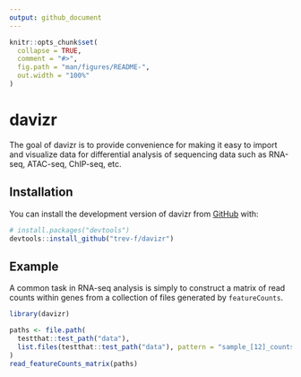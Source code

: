 ```yaml
---
output: github_document
---
```


<!-- README.md is generated from README.Rmd. Please edit that file -->

```r
knitr::opts_chunk$set(
  collapse = TRUE,
  comment = "#>",
  fig.path = "man/figures/README-",
  out.width = "100%"
)
```

# davizr

<!-- badges: start -->

<!-- badges: end -->

The goal of davizr is to provide convenience for making it easy to import and visualize data for differential analysis of sequencing data such as RNA-seq, ATAC-seq, ChIP-seq, etc.

## Installation

You can install the development version of davizr from [GitHub](https://github.com/) with:

``` r
# install.packages("devtools")
devtools::install_github("trev-f/davizr")
```

## Example

A common task in RNA-seq analysis is simply to construct a matrix of read counts within genes from a collection of files generated by `featureCounts`.

```r
library(davizr)

paths <- file.path(
  testthat::test_path("data"),
  list.files(testthat::test_path("data"), pattern = "sample_[12]_counts\\.txt")
)
read_featureCounts_matrix(paths)
```
